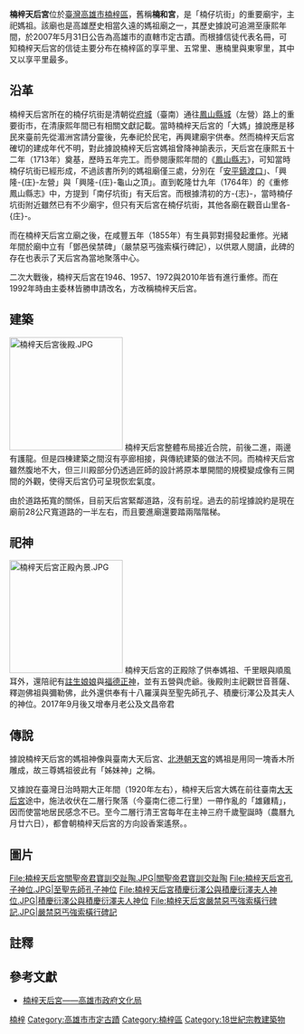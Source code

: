 {{coord|22.727934|120.330054|display=title}}
{{tw monument
|name=楠梓天后宮
|formername=楠和宮
|image=高雄楠梓天后宮.jpg
|imagename=天后宮現貌
{{Infobox mapframe|tyep=shape|zoom=15|frame-width=280}}
|othername=
|formalname=
|level=直轄市定古蹟
|class=寺廟
|time={{QIN}}[[康熙|康熙]]五十二年（1713年）至<br/>{{QIN}}[[乾隆|乾隆]]廿九年（1764年）期間某年{{NoteTag|1=根據《重修鳳山縣志》可確定在乾隆廿九年（1764年）前天后宮已經存在，而在乾隆十年（1745年）《重修臺灣府志》中則未見到記載{{r|吳|page=41}}。}}
|date=
|material= 
|location={{ROC-TWN}}[[高雄市|高雄市]][[楠梓區|楠梓區]]楠梓路1號
|reg_url =https://nchdb.boch.gov.tw/assets/overview/monument/20070531000001
}}
'''楠梓天后宮'''位於[[臺灣|臺灣]][[高雄市|高雄市]][[楠梓區|楠梓區]]，舊稱'''楠和宮'''，是「楠仔坑街」{{NoteTag|1=清朝歷來方-{志}-有各種寫法，像是「南馬坑」（《臺灣府志》，1685）、「楠仔坑」（《臺灣府志》，1694）、「南仔坑」（《重修鳳山縣志》，1764）、「楠梓坑」（《鳳山縣-{采}-訪冊》，1894）{{r|郭|page=63}}。}}的重要廟宇，主祀媽祖{{r|文}}{{r|郭}}。該廟也是高雄歷史相當久遠的媽祖廟之一，其歷史據說可追溯至康熙年間，於2007年5月31日公告為高雄市的直轄市定古蹟{{r|文}}。而根據信徒代表名冊，可知楠梓天后宮的信徒主要分布在楠梓區的享平里、五常里、惠楠里與東寧里，其中又以享平里最多{{r|吳|page=44}}。

== 沿革 ==
楠梓天后宮所在的楠仔坑街是清朝從[[臺灣府城|府城]]（臺南）通往[[鳳山縣舊城|鳳山縣城]]（左營）路上的重要街市，在清康熙年間已有相關文獻記載{{r|郭}}。當時楠梓天后宮的「大媽」據說應是移民來臺前先從湄洲宮請分靈後，先奉祀於民宅，再興建廟宇供奉{{r|郭|page=80}}。然而楠梓天后宮確切的建成年代不明，對此據說楠梓天后宮媽祖曾降神諭表示，天后宮在康熙五十二年（1713年）奠基，歷時五年完工{{r|郭|page=80}}。而參閱康熙年間的《[[鳳山縣志|鳳山縣志]]》，可知當時楠仔坑街已經形成{{r|郭|page=80}}，不過該書所列的媽祖廟僅三處，分別在「[[安平開臺天后宮|安平鎮渡口]]」{{NoteTag|1=清初安平鎮隸屬於鳳山縣，後來改歸臺灣縣管轄。}}、「興隆-{庄}-左營」與「興隆-{庄}-龜山之頂」{{r|吳|page=31}}。直到乾隆廿九年（1764年）的《重修鳳山縣志》中，方提到「南仔坑街」有天后宮{{r|吳|page=32}}。而根據清初的方-{志}-，當時楠仔坑街附近雖然已有不少廟宇，但只有天后宮在楠仔坑街，其他各廟在觀音山里各-{庄}-{{r|吳|page=32}}。

而在楠梓天后宮立廟之後，在咸豐五年（1855年）有生員郭對揚發起重修{{r|郭|page=80}}。光緒年間於廟中立有「鄧邑侯禁碑」（嚴禁惡丐強索橫行碑記），以供眾人閱讀，此碑的存在也表示了天后宮為當地聚落中心{{NoteTag|1=該碑還立於觀音里大-{庄}-三山國王廟與赤山里大將廟口{{r|郭|page=65}}{{r|吳|page=39}}。}}{{r|郭|page=65}}{{r|吳|page=39}}。

二次大戰後，楠梓天后宮在1946、1957、1972與2010年皆有進行重修{{r|郭|page=80}}{{r|吳|page=42}}。而在1992年時由主委林皆勝申請改名，方改稱楠梓天后宮{{r|郭|page=65}}{{r|吳|page=40}}。

== 建築 ==
[[File:楠梓天后宮後殿.JPG|200px]]
楠梓天后宮整體布局接近合院，前後二進，兩邊有護龍{{r|吳|page=76}}。但是四棟建築之間沒有亭廊相接，與傳統建築的做法不同{{NoteTag|1=之所以如此可能是因為天后宮草創時期只是單進規模，後來才陸續增建，但受到經費與腹地的限制，所以才不興建亭廊{{r|吳|page=78}}。}}{{r|吳|page=76}}。而楠梓天后宮雖然腹地不大，但三川殿部分仍透過匠師的設計將原本單開間的規模變成像有三開間的外觀，使得天后宮仍可呈現恢宏氣度{{r|吳|page=77}}。

由於道路拓寬的關係，目前天后宮緊鄰道路，沒有前埕{{r|吳|page=78}}。過去的前埕據說約是現在廟前28公尺寬道路的一半左右，而且要進廟還要踏兩階階梯{{r|吳|page=78}}。

== 祀神 ==
[[File:楠梓天后宮正殿內景.JPG|200px]]
楠梓天后宮的正殿除了供奉媽祖、千里眼與順風耳外，還陪祀有[[註生娘娘|註生娘娘]]與[[福德正神|福德正神]]，並有五營與虎爺{{r|吳|page=42}}。後殿則主祀觀世音菩薩、釋迦佛祖與彌勒佛，此外還供奉有十八羅漢與至聖先師孔子、積慶衍澤公及其夫人的神位{{r|吳|page=42}}。2017年9月後又增奉月老公及文昌帝君

== 傳說 ==
據說楠梓天后宮的媽祖神像與臺南大天后宮、[[北港朝天宮|北港朝天宮]]的媽祖是用同一塊香木所雕成，故三尊媽祖彼此有「姊妹神」之稱{{r|郭|page=40}}。

又據說在臺灣日治時期大正年間（1920年左右），楠梓天后宮大媽在前往臺南[[大天后宮|大天后宮]]途中，施法收伏在二層行聚落（今臺南仁德二行里）一帶作亂的「雄雞精」，因而使當地居民感念不已{{r|郭|page=83}}。至今二層行清王宮每年在主神三府千歲聖誕時（農曆九月廿六日），都會朝楠梓天后宮的方向設香案遙祭。{{r|郭|page=83}}。

== 圖片 ==
<gallery>
File:楠梓天后宮關聖帝君寶訓交趾陶.JPG|關聖帝君寶訓交趾陶
File:楠梓天后宮孔子神位.JPG|至聖先師孔子神位
File:楠梓天后宮積慶衍澤公與積慶衍澤夫人神位.JPG|積慶衍澤公與積慶衍澤夫人神位
File:楠梓天后宮嚴禁惡丐強索橫行碑記.JPG|嚴禁惡丐強索橫行碑記
</gallery>

== 註釋 ==
{{NoteFoot}}

== 參考文獻 ==
{{reflist|refs=
<ref name="文">{{cite web |url=https://nchdb.boch.gov.tw/assets/advanceSearch/monument/20070531000001 |title=楠梓天后宮 |publisher=文化部文化資產局 |accessdate= |archive-date=2020-09-30 |archive-url=https://web.archive.org/web/20200930144348/https://nchdb.boch.gov.tw/assets/advanceSearch/monument/20070531000001 |dead-url=no }}</ref>
<ref name="郭">{{cite book|author=郭麗娟 |title=《高雄找廟趣──尋訪年輕城市的信仰足跡》|publisher=高雄市政府文化局  |date=2012-06 |isbn=978-986-03-1623-0 |pages=頁62－87 }}</ref>
<ref name="吳">{{cite book|author=吳依君 |title=〈楠梓天后宮之建築研究〉|publisher=樹德科技大學 |date=2011 }}</ref>
}}
*[https://web.archive.org/web/20180727153935/http://heritage.khcc.gov.tw/Heritage.aspx?KeyID=8c00985d-f70d-48d4-88c8-e4307438cc10 楠梓天后宮——高雄市政府文化局]

{{commonscat|Nanzih Tianhou Temple}}
{{臺灣直轄市定古蹟}}
{{高雄市文化資產}}
[[Category:高雄市媽祖廟|楠梓]]
[[Category:高雄市市定古蹟|Category:高雄市市定古蹟]]
[[Category:楠梓區|Category:楠梓區]]
[[Category:18世紀宗教建築物|Category:18世紀宗教建築物]]
